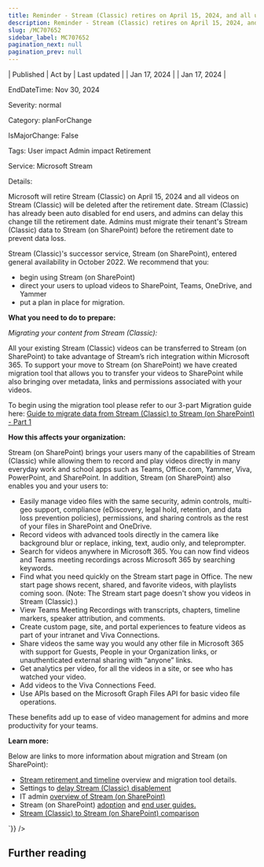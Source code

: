 ```yaml
---
title: Reminder - Stream (Classic) retires on April 15, 2024, and all unmigrated videos will be deleted
description: Reminder - Stream (Classic) retires on April 15, 2024, and all unmigrated videos will be deleted
slug: /MC707652
sidebar_label: MC707652
pagination_next: null
pagination_prev: null
---
```



| Published | Act by | Last updated |
| Jan 17, 2024 |  | Jan 17, 2024 |

EndDateTime: Nov 30, 2024

Severity: normal

Category: planForChange

IsMajorChange: False

Tags: User impact Admin impact Retirement

Service: Microsoft Stream

Details: 

<div dangerouslySetInnerHTML={{__html:`
<p>Microsoft will retire Stream (Classic) on April 15, 2024 and all videos on Stream (Classic) will be deleted after the retirement date. Stream (Classic) has already been auto disabled for end users, and admins can delay this change till the retirement date. Admins must migrate their tenant's Stream (Classic) data to Stream (on SharePoint) before the retirement date to prevent data loss.</p><p>
</p><p>
</p><p>Stream (Classic)'s successor service, Stream (on SharePoint), entered general availability in October 2022. We recommend that you:
</p><ul><li>begin using Stream (on SharePoint)
</li><li>direct your users to upload videos to SharePoint, Teams, OneDrive, and Yammer
</li><li>put a plan in place for migration.
</li></ul><p><b>What you need to do to prepare:</b></p><p>
</p><p><i>Migrating your content from Stream (Classic):
</i></p><p>All your existing Stream (Classic) videos can be transferred to Stream (on SharePoint) to take advantage of Stream’s rich integration within Microsoft 365. To support your move to Stream (on SharePoint) we have created migration tool that allows you to transfer your videos to SharePoint while also bringing over metadata, links and permissions associated with your videos.</p><p>
</p><p>To begin using the migration tool please refer to our 3-part Migration guide here: <a href="https://learn.microsoft.com/en-us/stream/streamnew/stream-migration-guide-part1" target="_blank">Guide to migrate data from Stream (Classic) to Stream (on SharePoint) - Part 1</a></p><p><b>How this affects your organization:</b></p><p>
</p><p>Stream (on SharePoint) brings your users many of the capabilities of Stream (Classic) while allowing them to record and play videos directly in many everyday work and school apps such as Teams, Office.com, Yammer, Viva, PowerPoint, and SharePoint. In addition, Stream (on SharePoint) also enables you and your users to:
</p><ul><li>Easily manage video files with the same security, admin controls, multi-geo support, compliance (eDiscovery, legal hold, retention, and data loss prevention policies), permissions, and sharing controls as the rest of your files in SharePoint and OneDrive.
</li><li>Record videos with advanced tools directly in the camera like background blur or replace, inking, text, audio only, and teleprompter.
</li><li>Search for videos anywhere in Microsoft 365. You can now find videos and Teams meeting recordings across Microsoft 365 by searching keywords.
</li><li>Find what you need quickly on the Stream start page in Office. The new start page shows recent, shared, and favorite videos, with playlists coming soon. (Note: The Stream start page doesn't show you videos in Stream (Classic).)
</li><li>View Teams Meeting Recordings with transcripts, chapters, timeline markers, speaker attribution, and comments.
</li><li>Create custom page, site, and portal experiences to feature videos as part of your intranet and Viva Connections.
</li><li>Share videos the same way you would any other file in Microsoft 365 with support for Guests, People in your Organization links, or unauthenticated external sharing with “anyone” links.
</li><li>Get analytics per video, for all the videos in a site, or see who has watched your video.
</li><li>Add videos to the Viva Connections Feed.
</li><li>Use APIs based on the Microsoft Graph Files API for basic video file operations.
</li></ul><p>These benefits add up to ease of video management for admins and more productivity for your teams.</p><p><b>Learn more:</b></p><p>
</p><p>Below are links to more information about migration and Stream (on SharePoint):
</p><ul><li><a href="https://aka.ms/StreamMigration" target="_blank">Stream retirement and timeline</a> overview and migration tool details.
</li><li>Settings to <a href="https://learn.microsoft.com/stream/streamnew/migration-settings#save-videos-to-stream-on-sharepoint" target="_blank">delay Stream (Classic) disablement</a>
</li><li>IT admin <a href="https://aka.ms/NewStream" target="_blank">overview of Stream (on SharePoint)</a>
</li><li>Stream (on SharePoint) <a href="https://aka.ms/StreamAdoption" target="_blank">adoption</a> and <a href="https://aka.ms/StreamUserGuide" target="_blank">end user guides.</a>
</li><li><a href="https://aka.ms/StreamClassicToSPFeatureList" target="_blank">Stream (Classic) to Stream (on SharePoint) comparison</a></li></ul>
`}} />

## Further reading
